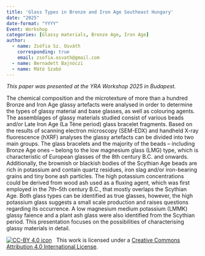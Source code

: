 ```yaml
---
title: 'Glass Types in Bronze and Iron Age Southeast Hungary'
date: "2025"
date-format: "YYYY"
Event: Workshop
categories: [Glassy materials, Bronze Age, Iron Age]
author: 
  - name: Zsófia Sz. Osváth
    corresponding: true
    email: zsofia.osvath@gmail.com
  - name: Bernadett Bajnóczi
  - name: Máté Szabó
---
```


*This paper was presented at the YRA Workshop 2025 in Budapest.*

The chemical composition and the microtexture of more than a hundred Bronze and Iron Age glassy artefacts were analysed in order to determine the types of glassy material and base glasses, as well as colouring agents. The assemblages of glassy materials studied consist of various beads and/or Late Iron Age (La Tène period) glass bracelet fragments. Based on the results of scanning electron microscopy (SEM-EDX) and handheld X-ray fluorescence (hXRF) analyses the glassy artefacts can be divided into two main groups. The glass bracelets and the majority of the beads – including Bronze Age ones – belong to the low magnesium glass (LMG) type, which is characteristic of European glasses of the 8th century B.C. and onwards. Additionally, the brownish or blackish bodies of the Scythian Age beads are rich in potassium and contain quartz residues, iron slag and/or iron-bearing grains and tiny bone ash particles. The high potassium concentrations could be derived from wood ash used as a fluxing agent, which was first employed in the 7th–5th century B.C., that mostly overlaps the Scythian Age. Both glass types can be identified as true glasses, however, the high potassium glass suggests a small scale production and raises questions regarding its occurrence. A low magnesium medium potassium (LMMK) glassy faience and a plant ash glass were also identified from the Scythian period. This presentation focuses on the possibilities of characterising glassy materials in detail.

[![CC-BY 4.0 icon](https://i.creativecommons.org/l/by/4.0/88x31.png)](http://creativecommons.org/licenses/by/4.0/)&nbsp;&nbsp; This work is licensed under a [Creative Commons Attribution 4.0 International License](https://creativecommons.org/licenses/by/4.0/). 
